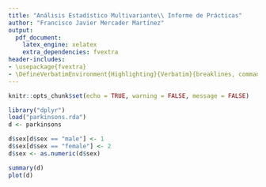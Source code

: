 ```yaml
---
title: "Análisis Estadístico Multivariante\\ Informe de Prácticas"
author: "Francisco Javier Mercader Martínez"
output:
  pdf_document:
    latex_engine: xelatex
    extra_dependencies: fvextra
header-includes:
- \usepackage{fvextra}
- \DefineVerbatimEnvironment{Highlighting}{Verbatim}{breaklines, commandchars=\\\{\}}
---
```


```r
knitr::opts_chunk$set(echo = TRUE, warning = FALSE, message = FALSE)
```

```r
library("dplyr")
load("parkinsons.rda")
d <- parkinsons
```


```r
d$sex[d$sex == "male"] <- 1
d$sex[d$sex == "female"] <- 2
d$sex <- as.numeric(d$sex)

summary(d)
plot(d)
```
